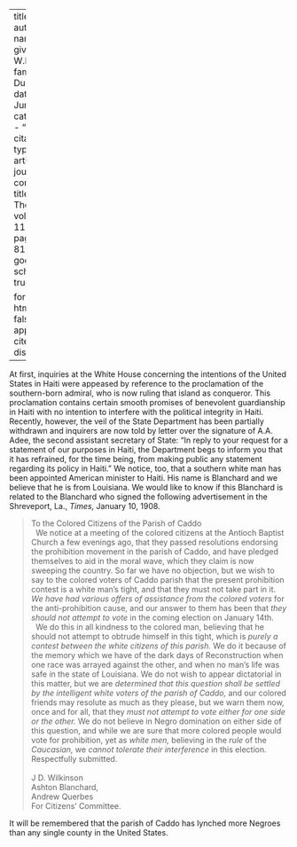 
---
title: 'Haiti'
author:
  - name:
      given: W.E.B.
      family: Du Bois
date: Jun. 1915
categories: 
  - ""
citation: 
  type: article-journal
  container-title: The Crisis
  volume: 11
  issue: 2
  page: 80-81
google-scholar: true

format:
  html:
    toc: false
    appendix-cite-as: display
---



At first, inquiries at the White House concerning the intentions of the United States in Haiti were appeased by reference to the proclamation of the southern-born admiral, who is now ruling that island as conqueror. This proclamation contains certain smooth
promises of benevolent guardianship in Haiti with no intention to
interfere with the political integrity in Haiti. Recently, however, the
veil of the State Department has been partially withdrawn and inquirers
are now told by letter over the signature of A.A. Adee, the second
assistant secretary of State: "In reply to your request for a statement
of our purposes in Haiti, the Department begs to inform you that it has
refrained, for the time being, from making public any statement
regarding its policy in Haiti."
We notice, too, that a southern white
man has been appointed American minister to Haiti. His name is Blanchard
and we believe that he is from Louisiana. We would like to know if
this Blanchard is related to the Blanchard who signed the following
advertisement in the Shreveport, La., *Times,* January 10, 1908.

> To the Colored Citizens of the Parish of Caddo    
> &nbsp;
> We notice at a meeting of the colored citizens at the Antioch Baptist Church a few evenings ago, that they passed resolutions endorsing the prohibition movement in the parish of Caddo, and have pledged themselves to aid in the moral wave, which they claim is now sweeping the country. So far we have no objection, but we wish to say to the colored voters of Caddo parish that the present prohibition contest is a white man's tight, and that they must not take part in it. *We have had various offers of assistance from the colored voters* for the anti-prohibition cause, and our answer to them has been that *they should not attempt to vote* in the coming election on January 14th.    
> &nbsp;
> We do this in all kindness to the colored man, believing that he should
not attempt to obtrude himself in this tight, which is *purely a contest between the white citizens of this parish.* We do it because of the
memory which we have of the dark days of Reconstruction when one race
was arrayed against the other, and when no man's life was safe in the
state of Louisiana. We do not wish to appear dictatorial in this matter,
but we are *determined that this question shall be settled by the intelligent white voters of the parish of Caddo,* and our colored
friends may resolute as much as they please, but we warn them now, once
and for all, that they *must not attempt to vote either for one side or the other.* We do not believe in Negro domination on either side of this
question, and while we are sure that more colored people would vote for
prohibition, yet as *white men,* believing in the *rule* of the *Caucasian,* we *cannot tolerate their interference* in this election. Respectfully submitted.    
> &nbsp;    
> J D. Wilkinson<br>Ashton Blanchard,<br>Andrew Querbes<br>For Citizens' Committee.

It will be remembered that the parish of Caddo has lynched more Negroes
than any single county in the United States.

